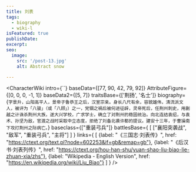```yaml
---
title: 刘表
tags:
  - biography
  - wiki-l
isFeatured: true
publishDate:
excerpt:
seo:
  image:
    src: '/post-13.jpg'
    alt: Abstract snow

---
```



<CharacterWiki
  intro={``}
  baseData={[77, 90, 42, 79, 92]}
  AttributeFigure={[0, 0, 0, -1, 1]}
  baseData2={[5, 7]}
  traitsBase={['荆扬', '名士']}
  biography={`字景升，山阳高平人，景帝子鲁恭王之后，汉室宗亲。身长八尺有余，容貌雄伟，清流派文人，被评为「八骏」（或「八顾」）之一，党锢之祸后被何进征辟，灵帝死后，任荆州刺史，用蒯越之计诛杀荆州大族，遂大兴学校，广求学士，确立了对荆州的稳固统治。向北连结袁绍，与袁术、孙坚为敌，官渡之战时采取中立态度，拒绝了刘备北袭许都的提议。建安十三年，于曹操南下攻打荆州之际病亡。`}
  baseclass={["重装弓兵"]}
  battlesBase={
    [
      ["襄阳突袭战", "敌军", "重装弓兵", "主将"]
    ]
  }
  links={
    [
      {label: "《三国志·刘表传》", href: "https://ctext.org/text.pl?node=602253&if=gb&remap=gb"},
      {label: "《后汉书·刘表列传》", href: "https://ctext.org/hou-han-shu/yuan-shao-liu-biao-lie-zhuan-xia/zhs"},
      {label: "Wikipedia - English Version", href: "https://en.wikipedia.org/wiki/Liu_Biao"}
    ]
  }
/>